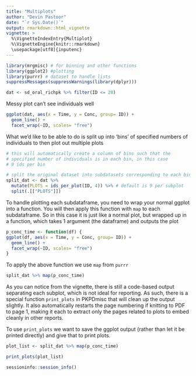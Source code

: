 ```yaml
---
title: "Multiplots"
author: "Devin Pastoor"
date: "`r Sys.Date()`"
output: rmarkdown::html_vignette
vignette: >
  %\VignetteIndexEntry{Multiplot}
  %\VignetteEngine{knitr::rmarkdown}
  \usepackage[utf8]{inputenc}
---
```



```r
library(mrgmisc) # for binning and other functions
library(ggplot2) #plotting
library(purrr) # dataset to handle lists
suppressMessages(suppressWarnings(library(dplyr)))
```


```r
dat <- sd_oral_richpk %>% filter(ID <= 20)
```

Messy plot can't see individuals well

```r
ggplot(dat, aes(x = Time, y = Conc, group= ID)) + 
  geom_line() +
  facet_wrap(~ID, scales= "free")
```

What we'd like to be able to do is split up into 'bins' of specified numbers of individuals to then plot out multiple plots

```r
# this will automatically create a column of bins such that the
# specified number of individuals is in each bin, in this case
# 9 ids per bin

# split the original dataset into subdatasets corresponding to each bin (list of dataframes)
split_dat <- dat %>% 
  mutate(PLOTS = ids_per_plot(ID, 4)) %>% # default is 9 per subplot
  split(.[["PLOTS"]])
```

To handle plotting each subdataframe, you need to wrap your normal ggplot into a function.
You will then apply this function with `map` to each subdataframe. 
So in this case it is just like a normal plot, but wrapped up in a function, which takes 1 argument (the dataframe) and outputs the plot

```r
p_conc_time <- function(df) {
ggplot(df, aes(x = Time, y = Conc, group= ID)) + 
  geom_line() +
  facet_wrap(~ID, scales= "free")
}
```


To apply the above function we use `map` from `purrr`

```r
split_dat %>% map(p_conc_time) 
```


As you can notice from the vignette, there is still a code-based output separating each subplot, which is
not ideal for reporting. As such, there is a special function `print_plots` in PKPDmisc
that will clean up the output slightly. It also automatically restarts the page numbering if knitting to PDF
to page 1, making it each to extract only the pages related to plots to embed cleanly in other reports.

To use `print_plots` we want to save the ggplot output (rather than let it be printed directly) and 
give that to print plots.

```r
plot_list <- split_dat %>% map(p_conc_time) 
```

```r
print_plots(plot_list)
```


```r
sessioninfo::session_info()
```
